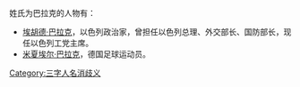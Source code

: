 姓氏为巴拉克的人物有：

*[[埃胡德·巴拉克|埃胡德·巴拉克]]，以色列政治家，曾担任以色列总理、外交部长、国防部长，现任以色列工党主席。
*[[米夏埃尔·巴拉克|米夏埃尔·巴拉克]]，德国足球运动员。

[[Category:三字人名消歧义|Category:三字人名消歧义]]
{{消歧义}}